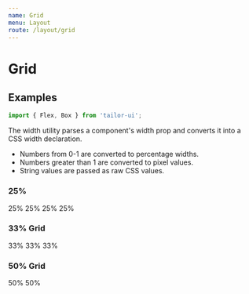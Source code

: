 ```yaml
---
name: Grid
menu: Layout
route: /layout/grid
---
```



# Grid

## Examples

```js
import { Flex, Box } from 'tailor-ui';
```

The width utility parses a component's width prop and converts it into a CSS width declaration.

- Numbers from 0-1 are converted to percentage widths.
- Numbers greater than 1 are converted to pixel values.
- String values are passed as raw CSS values.

### 25%

<Playground>
  <Flex>
    <Box
      bg="primary"
      color="light"
      width={1 / 4}
      mx={2}
      py={6}
      style={{ textAlign: 'center ' }}
    >
      25%
    </Box>
    <Box
      bg="primary"
      color="light"
      width={1 / 4}
      mx={2}
      py={6}
      style={{ textAlign: 'center ' }}
    >
      25%
    </Box>
    <Box
      bg="primary"
      color="light"
      width={1 / 4}
      mx={2}
      py={6}
      style={{ textAlign: 'center ' }}
    >
      25%
    </Box>
    <Box
      bg="primary"
      color="light"
      width={1 / 4}
      mx={2}
      py={6}
      style={{ textAlign: 'center ' }}
    >
      25%
    </Box>
  </Flex>
</Playground>

### 33% Grid

<Playground>
  <Flex>
    <Box
      bg="primary"
      color="light"
      width={1 / 3}
      mx={2}
      py={6}
      style={{ textAlign: 'center ' }}
    >
      33%
    </Box>
    <Box
      bg="primary"
      color="light"
      width={1 / 3}
      mx={2}
      py={6}
      style={{ textAlign: 'center ' }}
    >
      33%
    </Box>
    <Box
      bg="primary"
      color="light"
      width={1 / 3}
      mx={2}
      py={6}
      style={{ textAlign: 'center ' }}
    >
      33%
    </Box>
  </Flex>
</Playground>

### 50% Grid

<Playground>
  <Flex>
    <Box
      bg="primary"
      color="light"
      width={1 / 2}
      mx={2}
      py={6}
      style={{ textAlign: 'center ' }}
    >
      50%
    </Box>
    <Box
      bg="primary"
      color="light"
      width={1 / 2}
      mx={2}
      py={6}
      style={{ textAlign: 'center ' }}
    >
      50%
    </Box>
  </Flex>
</Playground>
